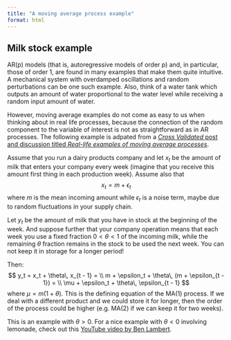 ```yaml
---
title: "A moving average process example"
format: html
---
```


## Milk stock example

AR(p) models (that is, autoregressive models of order p) and, in particular, those of order 1, are found in many examples that make them quite intuitive. A mechanical system with overdamped oscillations and random perturbations can be one such example. Also, think of a water tank which outputs an amount of water proportional to the water level while receiving a random input amount of water. 

However, moving average examples do not come as easy to us when thinking about in real life processes, because the connection of the random component to the variable of interest is not as straightforward as in AR processes. The following example is adpated from a [*Cross Validated* post and discussion titled *Real-life examples of moving average processes*](https://stats.stackexchange.com/questions/45026/real-life-examples-of-moving-average-processes).


Assume that you run a dairy products company and let $x_t$ be the amount of milk that enters your company every week (imagine that you receive this amount first thing in each production week). Assume also that 
$$
x_t = m + \epsilon_t
$$
where $m$ is the mean incoming amount while $\epsilon_t$ is a noise term, maybe due to random fluctuations in your supply chain. 

Let $y_t$ be the amount of milk that you have in stock at the beginning of the week. And suppose further that your company operation means that each week you use a fixed fraction $0 < \theta < 1$ of the incoming milk, while the remaining $\theta$ fraction remains in the stock to be used the next week. You can not keep it in storage for a longer period!

Then:
$$
y_t = x_t + \theta\, x_{t - 1} = \\
m +  \epsilon_t + \theta\, (m +  \epsilon_{t - 1}) = \\
\mu + \epsilon_t + \theta\,  \epsilon_{t - 1}
$$
where $\mu = m (1 +  \theta)$. This is the defining equation of the MA(1) process. If we deal with a different product and we could store it for longer, then the order of the process could be higher (e.g. MA(2) if we can keep it for two weeks). 

This is an example with $\theta > 0$. For a nice example with $\theta < 0$ involving lemonade, check out this [YouTube video by Ben Lambert](https://www.youtube.com/watch?v=lUhtcP2SUsg). 

